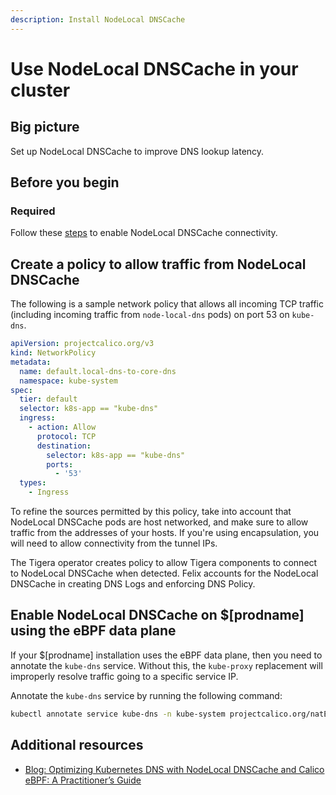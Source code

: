 ```yaml
---
description: Install NodeLocal DNSCache
---
```


# Use NodeLocal DNSCache in your cluster

## Big picture

Set up NodeLocal DNSCache to improve DNS lookup latency.

## Before you begin

### Required

Follow these [steps](https://kubernetes.io/docs/tasks/administer-cluster/nodelocaldns/) to enable NodeLocal DNSCache connectivity.
 

## Create a policy to allow traffic from NodeLocal DNSCache

The following is a sample network policy that allows all incoming TCP traffic (including incoming traffic from
`node-local-dns` pods) on port 53 on `kube-dns`.

```yaml
apiVersion: projectcalico.org/v3
kind: NetworkPolicy
metadata:
  name: default.local-dns-to-core-dns
  namespace: kube-system
spec:
  tier: default
  selector: k8s-app == "kube-dns"
  ingress:
    - action: Allow
      protocol: TCP
      destination:
        selector: k8s-app == "kube-dns"
        ports:
          - '53'
  types:
    - Ingress
```

To refine the sources permitted by this policy, take into account that NodeLocal DNSCache pods are host networked, 
and make sure to allow traffic from the addresses of your hosts.
If you're using encapsulation, you will need to allow connectivity from the tunnel IPs.

The Tigera operator creates policy to allow Tigera components to connect to NodeLocal DNSCache when detected.
Felix accounts for the NodeLocal DNSCache in creating DNS Logs and enforcing DNS Policy.

## Enable NodeLocal DNSCache on $[prodname] using the eBPF data plane

If your $[prodname] installation uses the eBPF data plane, then you need to annotate the `kube-dns` service.
Without this, the `kube-proxy` replacement will improperly resolve traffic going to a specific service IP.

Annotate the `kube-dns` service by running the following command:

```bash
kubectl annotate service kube-dns -n kube-system projectcalico.org/natExcludeService=true
```

## Additional resources

- [Blog: Optimizing Kubernetes DNS with NodeLocal DNSCache and Calico eBPF: A Practitioner’s Guide](https://www.tigera.io/blog/optimizing-kubernetes-dns-with-nodelocal-dnscache-and-calico-ebpf-a-practitioners-guide/)
